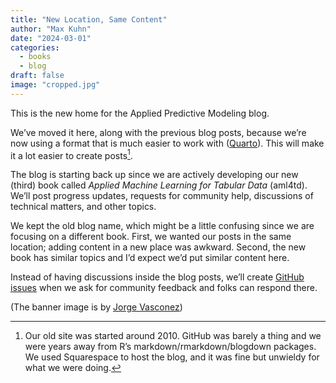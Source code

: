 ```yaml
---
title: "New Location, Same Content"
author: "Max Kuhn"
date: "2024-03-01"
categories:
  - books
  - blog
draft: false
image: "cropped.jpg"
---
```


This is the new home for the Applied Predictive Modeling blog. 

We've moved it here, along with the previous blog posts, because we’re now using a format that is much easier to work with ([Quarto](https://quarto.org/)). This will make it a lot easier to create posts^[Our old site was started around 2010. GitHub was barely a thing and we were years away from R’s markdown/rmarkdown/blogdown packages. We used Squarespace to host the blog, and it was fine but unwieldy for what we were doing.].

The blog is starting back up since we are actively developing our new (third) book called _Applied Machine Learning for Tabular Data_ (aml4td). We'll post progress updates, requests for community help, discussions of technical matters, and other topics. 

We kept the old blog name, which might be a little confusing since we are focusing on a different book. First, we wanted our posts in the same location; adding content in a new place was awkward. Second, the new book has similar topics and I’d expect we’d put similar content here. 

Instead of having discussions inside the blog posts, we’ll create [GitHub issues](https://github.com/aml4td/blog/issues) when we ask for community feedback and folks can respond there. 

(The banner image is by [Jorge Vasconez](https://unsplash.com/photos/body-of-water-during-sunset-c4cWawGBFv8?utm_content=creditShareLink&utm_medium=referral&utm_source=unsplash))
